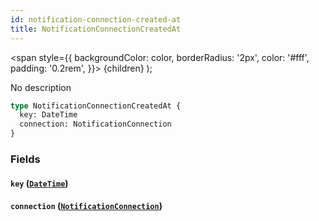 ```yaml
---
id: notification-connection-created-at
title: NotificationConnectionCreatedAt
---
```


<span
style={{
      backgroundColor: color,
      borderRadius: '2px',
      color: '#fff',
      padding: '0.2rem',
    }}>
{children}
</span>
);

No description

```graphql
type NotificationConnectionCreatedAt {
  key: DateTime
  connection: NotificationConnection
}
```

### Fields

#### `key` ([`DateTime`](/v1/scalars/date-time))

#### `connection` ([`NotificationConnection`](/v1/objects/notification-connection))
